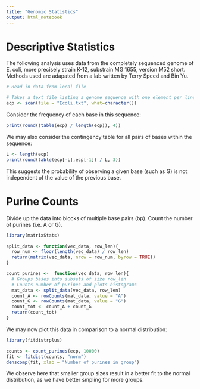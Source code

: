 ```yaml
---
title: "Genomic Statistics"
output: html_notebook
---
```


# Descriptive Statistics

The following analysis uses data from the completely sequenced genome of E. coli,
more precisely strain K-12, substrain MG 1655, version M52 short. 
Methods used are adapated from a lab written by Terry Speed and Bin Yu.

```r
# Read in data from local file

# Takes a text file listing a genome sequence with one element per line
ecp <- scan(file = "Ecoli.txt", what=character())

```

Consider the frequency of each base in this sequence:

```r
print(round((table(ecp) / length(ecp)), 4))
```

We may also consider the contingency table for all pairs of bases within the sequence:

```r
L <- length(ecp)
print(round(table(ecp[-L],ecp[-1]) / L, 3))
```

This suggests the probability of observing a given base (such as G) is not independent of the value of the previous base.

# Purine Counts

Divide up the data into blocks of multiple base pairs (bp).
Count the number of purines (i.e. A or G). 

```r
library(matrixStats)

split_data <- function(vec_data, row_len){
  row_num <- floor(length(vec_data) / row_len)
  return(matrix(vec_data, nrow = row_num, byrow = TRUE))
}

count_purines <-  function(vec_data, row_len){
  # Groups bases into subsets of size row_len
  # Counts number of purines and plots histograms
  mat_data <- split_data(vec_data, row_len)
  count_A <- rowCounts(mat_data, value = "A")
  count_G <- rowCounts(mat_data, value = "G")
  count_tot <- count_A + count_G
  return(count_tot)
}

```

We may now plot this data in comparison to a normal distribution: 

```r
library(fitdistrplus)

counts <- count_purines(ecp, 10000)
fit <- fitdist(counts, "norm")
denscomp(fit, xlab = "Number of purines in group")
```

We observe here that smaller group sizes result in a better fit to the normal distribution, as we have better smpling for more groups.
